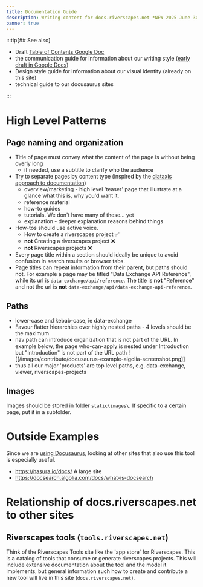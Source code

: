 ```yaml
---
title: Documentation Guide
description: Writing content for docs.riverscapes.net *NEW 2025 June 30*
banner: true
---
```


:::tip[## See also]

* Draft [Table of Contents Google Doc](https://docs.google.com/spreadsheets/d/1z2zneBdZIrL2vqD4iJ_hSQAqQuD0YbwzHP250B2_AVw/edit?usp=sharing)
* the communication guide for information about our writing style ([early draft in Google Docs](https://docs.google.com/document/d/16Xp0VH2yHCJ0UdAcAnX1SE1KsCM9y6mUbl4HtCL_cqI/edit?usp=sharing))
* Design style guide for information about our visual identity (already on this site)
* technical guide to our docusaurus sites

:::

# High Level Patterns

## Page naming and organization
* Title of page must convey what the content of the page is without being overly long
	* if needed, use a subtitle  to clarify who the audience 
* Try to separate pages by content type (inspired by the [diataxis approach to documentation](https://diataxis.fr/)) 
	* overview/marketing - high level 'teaser' page that illustrate at a glance what this is,  why you'd want it. 
	* reference material
	* how-to guides 
	* tutorials. We don't have many of these... yet
	* explanation - deeper explanation reasons behind things
* How-tos should use active voice. 
	* How to create a riverscapes project ✅ 
	* **not** Creating a riverscapes project ❌
	* **not** Riverscapes projects ❌
* Every page title within a section should ideally be unique to avoid confusion in search results or browser tabs.
* Page titles can repeat information from their parent, but paths should not. For example a page may be titled "Data Exchange API Reference", while its url is `data-exchange/api/reference`. The title is **not** "Reference" and not the url is **not** `data-exchange/api/data-exchange-api-reference`. 

## Paths

* lower-case and kebab-case, ie data-exchange
* Favour flatter hierarchies over highly nested paths - 4 levels should be the maximum 
* nav path can introduce organization that is not part of the URL. In example below, the page who-can-apply is nested under Introduction but "Introduction" is not part of the URL path
![[/images/contribute/docusaurus-example-algolia-screenshot.png]]
* thus all our major 'products' are top level paths, e.g. data-exchange, viewer, riverscapes-projects

## Images

Images should be stored in folder `static\images\`. If specific to a certain page, put it in a subfolder.

# Outside Examples

Since we are [using Docusaurus](./using-docusaurus), looking at other sites that also use this tool is especially useful. 
* https://hasura.io/docs/ A large site
* https://docsearch.algolia.com/docs/what-is-docsearch 

# Relationship of docs.riverscapes.net to other sites

## Riverscapes tools (`tools.riverscapes.net`)

Think of the Riverscapes Tools site like the 'app store' for Riverscapes. This is a catalog of tools that consume or generate riverscapes projects. This will include extensive documentation about the tool and the model it implements, but general information such how to create and contribute a new tool will live in this site (`docs.riverscapes.net`).




